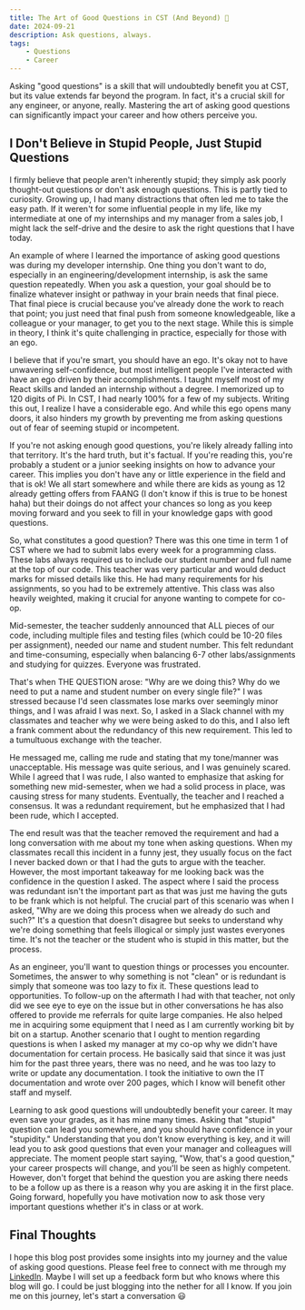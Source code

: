 ```yaml
---
title: The Art of Good Questions in CST (And Beyond) 🙋
date: 2024-09-21
description: Ask questions, always.
tags:
    - Questions
    - Career
---
```


Asking "good questions" is a skill that will undoubtedly benefit you at CST, but its value extends far beyond the program. In fact, it's a crucial skill for any engineer, or anyone, really. Mastering the art of asking good questions can significantly impact your career and how others perceive you.

## I Don't Believe in Stupid People, Just Stupid Questions

I firmly believe that people aren't inherently stupid; they simply ask poorly thought-out questions or don't ask enough questions. This is partly tied to curiosity. Growing up, I had many distractions that often led me to take the easy path. If it weren't for some influential people in my life, like my intermediate at one of my internships and my manager from a sales job, I might lack the self-drive and the desire to ask the right questions that I have today.

An example of where I learned the importance of asking good questions was during my developer internship. One thing you don't want to do, especially in an engineering/development internship, is ask the same question repeatedly. When you ask a question, your goal should be to finalize whatever insight or pathway in your brain needs that final piece. That final piece is crucial because you've already done the work to reach that point; you just need that final push from someone knowledgeable, like a colleague or your manager, to get you to the next stage. While this is simple in theory, I think it's quite challenging in practice, especially for those with an ego.

I believe that if you're smart, you should have an ego. It's okay not to have unwavering self-confidence, but most intelligent people I've interacted with have an ego driven by their accomplishments. I taught myself most of my React skills and landed an internship without a degree. I memorized up to 120 digits of Pi. In CST, I had nearly 100% for a few of my subjects. Writing this out, I realize I have a considerable ego. And while this ego opens many doors, it also hinders my growth by preventing me from asking questions out of fear of seeming stupid or incompetent.

If you're not asking enough good questions, you're likely already falling into that territory. It's the hard truth, but it's factual. If you're reading this, you're probably a student or a junior seeking insights on how to advance your career. This implies you don't have any or little experience in the field and that is ok! We all start somewhere and while there are kids as young as 12 already getting offers from FAANG (I don't know if this is true to be honest haha) but their doings do not affect your chances so long as you keep moving forward and you seek to fill in your knowledge gaps with good questions.

So, what constitutes a good question? There was this one time in term 1 of CST where we had to submit labs every week for a programming class. These labs always required us to include our student number and full name at the top of our code. This teacher was very particular and would deduct marks for missed details like this. He had many requirements for his assignments, so you had to be extremely attentive. This class was also heavily weighted, making it crucial for anyone wanting to compete for co-op.

Mid-semester, the teacher suddenly announced that ALL pieces of our code, including multiple files and testing files (which could be 10-20 files per assignment), needed our name and student number. This felt redundant and time-consuming, especially when balancing 6-7 other labs/assignments and studying for quizzes. Everyone was frustrated.

That's when THE QUESTION arose: "Why are we doing this? Why do we need to put a name and student number on every single file?" I was stressed because I'd seen classmates lose marks over seemingly minor things, and I was afraid I was next. So, I asked in a Slack channel with my classmates and teacher why we were being asked to do this, and I also left a frank comment about the redundancy of this new requirement. This led to a tumultuous exchange with the teacher.

He messaged me, calling me rude and stating that my tone/manner was unacceptable. His message was quite serious, and I was genuinely scared. While I agreed that I was rude, I also wanted to emphasize that asking for something new mid-semester, when we had a solid process in place, was causing stress for many students. Eventually, the teacher and I reached a consensus. It was a redundant requirement, but he emphasized that I had been rude, which I accepted.

The end result was that the teacher removed the requirement and had a long conversation with me about my tone when asking questions. When my classmates recall this incident in a funny jest, they usually focus on the fact I never backed down or that I had the guts to argue with the teacher. However, the most important takeaway for me looking back was the confidence in the question I asked. The aspect where I said the process was redundant isn't the important part as that was just me having the guts to be frank which is not helpful. The crucial part of this scenario was when I asked, "Why are we doing this process when we already do such and such?" It's a question that doesn't disagree but seeks to understand why we're doing something that feels illogical or simply just wastes everyones time. It's not the teacher or the student who is stupid in this matter, but the process.

As an engineer, you'll want to question things or processes you encounter. Sometimes, the answer to why something is not "clean" or is redundant is simply that someone was too lazy to fix it. These questions lead to opportunities. To follow-up on the aftermath I had with that teacher, not only did we see eye to eye on the issue but in other conversations he has also offered to provide me referrals for quite large companies. He also helped me in acquiring some equipment that I need as I am currently working bit by bit on a startup. Another scenario that I ought to mention regarding questions is when I asked my manager at my co-op why we didn't have documentation for certain process. He basically said that since it was just him for the past three years, there was no need, and he was too lazy to write or update any documentation. I took the initiative to own the IT documentation and wrote over 200 pages, which I know will benefit other staff and myself.

Learning to ask good questions will undoubtedly benefit your career. It may even save your grades, as it has mine many times. Asking that "stupid" question can lead you somewhere, and you should have confidence in your "stupidity." Understanding that you don't know everything is key, and it will lead you to ask good questions that even your manager and colleagues will appreciate. The moment people start saying, "Wow, that's a good question," your career prospects will change, and you'll be seen as highly competent. However, don't forget that behind the question you are asking there needs to be a follow up as there is a reason why you are asking it in the first place. Going forward, hopefully you have motivation now to ask those very important questions whether it's in class or at work.

## Final Thoughts

I hope this blog post provides some insights into my journey and the value of asking good questions. Please feel free to connect with me through my [LinkedIn](https://www.linkedin.com/in/edrogonzales/). Maybe I will set up a feedback form but who knows where this blog will go. I could be just blogging into the nether for all I know. If you join me on this journey, let's start a conversation 😃
